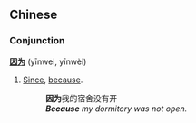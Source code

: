 ==Chinese==
===Conjunction===
'''[[因]][[为]]''' (yīnwei, yīnwèi)

# [[Since]], [[because]].
#:'''因为'''我的宿舍没有开 
#:'''''Because''' my dormitory was not open.''